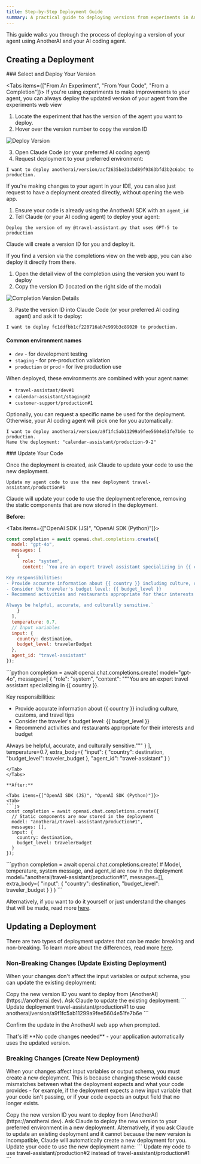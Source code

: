 ```yaml
---
title: Step-by-Step Deployment Guide
summary: A practical guide to deploying versions from experiments in AnotherAI
---
```



This guide walks you through the process of deploying a version of your agent using AnotherAI and your AI coding agent.

## Creating a Deployment

<Steps>
<Step>
### Select and Deploy Your Version

<Tabs items={["From An Experiment", "From Your Code", "From a Completion"]}>
<Tab>
If you're using experiments to make improvements to your agent, you can always deploy the updated version of your agent from the experiments web view

1. Locate the experiment that has the version of the agent you want to deploy.
2. Hover over the version number to copy the version ID

![Deploy Version](/images/deploy-version-popup.png)

3. Open Claude Code (or your preferred AI coding agent)
4. Request deployment to your preferred environment:

```
I want to deploy anotherai/version/acf2635be31cbd89f9363bfd3b2c6abc to production.
```
</Tab>

<Tab>
If you're making changes to your agent in your IDE, you can also just request to have a deployment created directly, without opening the web app.

1. Ensure your code is already using the AnotherAI SDK with an `agent_id`
2. Tell Claude (or your AI coding agent) to deploy your agent:

```
Deploy the version of my @travel-assistant.py that uses GPT-5 to production
```

Claude will create a version ID for you and deploy it. 

</Tab>

<Tab>
If you find a version via the completions view on the web app, you can also deploy it directly from there.

1. Open the detail view of the completion using the version you want to deploy
2. Copy the version ID (located on the right side of the modal)

![Completion Version Details](/images/completion-version-details.png)

3. Paste the version ID into Claude Code (or your preferred AI coding agent) and ask it to deploy:

```
I want to deploy fc1ddfbb1cf220716ab7c999b3c89020 to production.
```
</Tab>
</Tabs>

#### Common environment names

- `dev` - for development testing
- `staging` - for pre-production validation
- `production` or `prod` - for live production use

When deployed, these environments are combined with your agent name:
- `travel-assistant/dev#1`
- `calendar-assistant/staging#2` 
- `customer-support/production#1`

Optionally, you can request a specific name be used for the deployment. Otherwise, your AI coding agent will pick one for you automatically:

```
I want to deploy anotherai/version/a9f1fc5ab11299a9fee5604e51fe7b6e to production.
Name the deployment: "calendar-assistant/production-9-2"
```

</Step>


<Step>
### Update Your Code

Once the deployment is created, ask Claude to update your code to use the new deployment.

```
Update my agent code to use the new deployment travel-assistant/production#1
```

Claude will update your code to use the deployment reference, removing the static components that are now stored in the deployment.

**Before:**

<Tabs items={["OpenAI SDK (JS)", "OpenAI SDK (Python)"]}>
<Tab>
```js
const completion = await openai.chat.completions.create({
  model: "gpt-4o",
  messages: [
    {
      role: "system",
      content: `You are an expert travel assistant specializing in {{ country }}.

Key responsibilities:
- Provide accurate information about {{ country }} including culture, customs, and travel tips
- Consider the traveler's budget level: {{ budget_level }}
- Recommend activities and restaurants appropriate for their interests and budget

Always be helpful, accurate, and culturally sensitive.`
    }
  ],
  temperature: 0.7,
  // Input variables
  input: {
    country: destination,
    budget_level: travelerBudget
  },
  agent_id: "travel-assistant"
});
```
</Tab>
<Tab>
```python
completion = await openai.chat.completions.create(
    model="gpt-4o",
    messages=[
        {
            "role": "system",
            "content": """You are an expert travel assistant specializing in {{ country }}.

Key responsibilities:
- Provide accurate information about {{ country }} including culture, customs, and travel tips
- Consider the traveler's budget level: {{ budget_level }}
- Recommend activities and restaurants appropriate for their interests and budget

Always be helpful, accurate, and culturally sensitive."""
        }
    ],
    temperature=0.7,
    extra_body={
        "input": {
            "country": destination,
            "budget_level": traveler_budget
        },
        "agent_id": "travel-assistant"
    }
)
```
</Tab>
</Tabs>

**After:**

<Tabs items={["OpenAI SDK (JS)", "OpenAI SDK (Python)"]}>
<Tab>
```js
const completion = await openai.chat.completions.create({
  // Static components are now stored in the deployment
  model: "anotherai/travel-assistant/production#1",
  messages: [],
  input: {
    country: destination,
    budget_level: travelerBudget
  }
});
```
</Tab>
<Tab>
```python
completion = await openai.chat.completions.create(
    # Model, temperature, system message, and agent_id are now in the deployment
    model="anotherai/travel-assistant/production#1",
    messages=[],
    extra_body={
        "input": {
            "country": destination,
            "budget_level": traveler_budget
        }
    }
)
```
</Tab>
</Tabs>

Alternatively, if you want to do it yourself or just understand the changes that will be made, read more [here](./index#why-use-deployments).

</Step>
</Steps>

## Updating a Deployment

There are two types of deployment updates that can be made: breaking and non-breaking. To learn more about the differences, read more [here](./index#creating-new-vs-updating-existing-deployments).

### Non-Breaking Changes (Update Existing Deployment)

When your changes don't affect the input variables or output schema, you can update the existing deployment:

<Steps>
<Step>
Copy the new version ID you want to deploy from [AnotherAI](https://anotherai.dev).
</Step>

<Step>
  Ask Claude to update the existing deployment: ``` Update deployment travel-assistant/production#1 to use
  anotherai/version/a9f1fc5ab11299a9fee5604e51fe7b6e ```
</Step>

<Step>Confirm the update in the AnotherAI web app when prompted.</Step>

<Step>
That's it! **No code changes needed** - your application automatically uses the updated version.
</Step>
</Steps>

### Breaking Changes (Create New Deployment)

When your changes affect input variables or output schema, you must create a new deployment. This is because changing these would cause mismatches between what the deployment expects and what your code provides - for example, if the deployment expects a new input variable that your code isn't passing, or if your code expects an output field that no longer exists.

<Steps>
<Step>
Copy the new version ID you want to deploy from [AnotherAI](https://anotherai.dev).
</Step>

<Step>
  Ask Claude to deploy the new version to your preferred environment in a new deployment. Alternatively, if you ask
  Claude to update an existing deployment and it cannot because the new version is incompatible, Claude will
  automatically create a new deployment for you.
</Step>

<Step>
Update your code to use the new deployment name:
```
Update my code to use travel-assistant/production#2 instead of travel-assistant/production#1
```
</Step>
</Steps>
